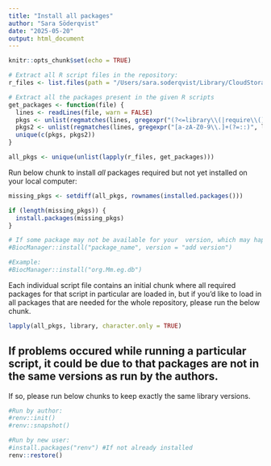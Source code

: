 ```yaml
---
title: "Install all packages"
author: "Sara Söderqvist"
date: "2025-05-20"
output: html_document
---
```


```r
knitr::opts_chunk$set(echo = TRUE)
```

```r
# Extract all R script files in the repository:
r_files <- list.files(path = "/Users/sara.soderqvist/Library/CloudStorage/OneDrive-KarolinskaInstitutet/Writing_/Adaptive PDAC paper/Code", pattern = "\\.Rmd", recursive = TRUE, full.names = TRUE) # Here, please adjust to your own directory. 

# Extract all the packages present in the given R scripts
get_packages <- function(file) {
  lines <- readLines(file, warn = FALSE)
  pkgs <- unlist(regmatches(lines, gregexpr("(?<=library\\(|require\\()[^\\)]+", lines, perl = TRUE)))
  pkgs2 <- unlist(regmatches(lines, gregexpr("[a-zA-Z0-9\\.]+(?=::)", lines, perl = TRUE)))
  unique(c(pkgs, pkgs2))
}

all_pkgs <- unique(unlist(lapply(r_files, get_packages)))
```

Run below chunk to install *all* packages required but not yet installed on your local computer:

```r
missing_pkgs <- setdiff(all_pkgs, rownames(installed.packages()))

if (length(missing_pkgs)) {
  install.packages(missing_pkgs)
}

# If some package may not be available for your  version, which may happen, please try installing via Bioconductor:
#BiocManager::install("package_name", version = "add version") 

#Example:
#BiocManager::install("org.Mm.eg.db") 
```

Each individual script file contains an initial chunk where all required packages for that script in particular are loaded in, but if you'd like to load in all packages that are needed for the whole repository, please run the below chunk.

```r
lapply(all_pkgs, library, character.only = TRUE)
```

## If problems occured while running a particular script, it could be due to that packages are not in the same versions as run by the authors.
If so, please run below chunks to keep exactly the same library versions.

```r
#Run by author:
#renv::init()
#renv::snapshot()

#Run by new user:
#install.packages("renv") #If not already installed
renv::restore()
```

